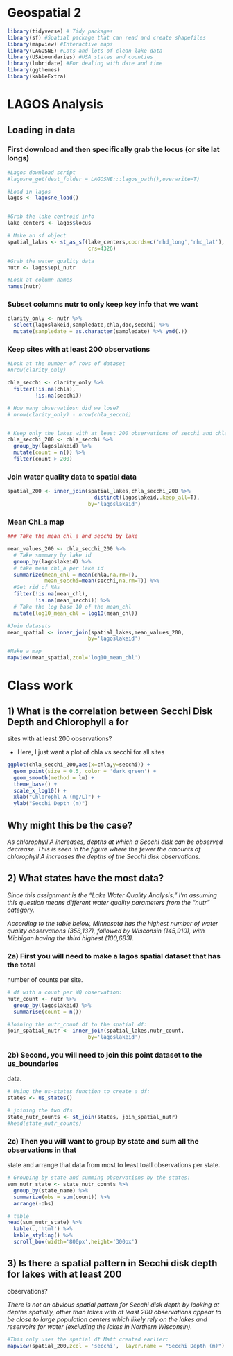# Geospatial 2

```r
library(tidyverse) # Tidy packages
library(sf) #Spatial package that can read and create shapefiles 
library(mapview) #Interactive maps
library(LAGOSNE) #Lots and lots of clean lake data
library(USAboundaries) #USA states and counties
library(lubridate) #For dealing with date and time
library(ggthemes)
library(kableExtra)
```


# LAGOS Analysis


## Loading in data


### First download and then specifically grab the locus (or site lat longs)
```r
#Lagos download script
#lagosne_get(dest_folder = LAGOSNE:::lagos_path(),overwrite=T)

#Load in lagos
lagos <- lagosne_load()


#Grab the lake centroid info
lake_centers <- lagos$locus

# Make an sf object 
spatial_lakes <- st_as_sf(lake_centers,coords=c('nhd_long','nhd_lat'),
                          crs=4326)

#Grab the water quality data
nutr <- lagos$epi_nutr

#Look at column names
names(nutr)
```

### Subset columns nutr to only keep key info that we want


```r
clarity_only <- nutr %>%
  select(lagoslakeid,sampledate,chla,doc,secchi) %>%
  mutate(sampledate = as.character(sampledate) %>% ymd(.))

```


### Keep sites with at least 200 observations 

```r

#Look at the number of rows of dataset
#nrow(clarity_only)

chla_secchi <- clarity_only %>%
  filter(!is.na(chla), 
         !is.na(secchi))

# How many observatiosn did we lose?
# nrow(clarity_only) - nrow(chla_secchi)


# Keep only the lakes with at least 200 observations of secchi and chla
chla_secchi_200 <- chla_secchi %>%
  group_by(lagoslakeid) %>%
  mutate(count = n()) %>%
  filter(count > 200)


```


### Join water quality data to spatial data

```r
spatial_200 <- inner_join(spatial_lakes,chla_secchi_200 %>%
                            distinct(lagoslakeid,.keep_all=T),
                          by='lagoslakeid')


```

### Mean Chl_a map

```r
### Take the mean chl_a and secchi by lake

mean_values_200 <- chla_secchi_200 %>%
  # Take summary by lake id
  group_by(lagoslakeid) %>%
  # take mean chl_a per lake id
  summarize(mean_chl = mean(chla,na.rm=T),
            mean_secchi=mean(secchi,na.rm=T)) %>%
  #Get rid of NAs
  filter(!is.na(mean_chl),
         !is.na(mean_secchi)) %>%
  # Take the log base 10 of the mean_chl
  mutate(log10_mean_chl = log10(mean_chl))

#Join datasets
mean_spatial <- inner_join(spatial_lakes,mean_values_200,
                          by='lagoslakeid') 

#Make a map
mapview(mean_spatial,zcol='log10_mean_chl')
```


# Class work

## 1) What is the correlation between Secchi Disk Depth and Chlorophyll a for
sites with at least 200 observations?

- Here, I just want a plot of chla vs secchi for all sites 

```r

ggplot(chla_secchi_200,aes(x=chla,y=secchi)) + 
  geom_point(size = 0.5, color = 'dark green') +
  geom_smooth(method = lm) +
  theme_base() + 
  scale_x_log10() +
  xlab("Chlorophl A (mg/L)") +
  ylab("Secchi Depth (m)")

```


## Why might this be the case? 

*As chlorophyll A increases, depths at which a Secchi disk can be observed decrease. This is seen in the figure where the fewer the amounts of chlorophyll A increases the depths of the Secchi disk observations.*

## 2) What states have the most data? 

*Since this assignment is the "Lake Water Quality Analysis," I'm assuming this question means different water quality parameters from the "nutr" category.*

*According to the table below, Minnesota has the highest number of water quality observations (358,137), followed by Wisconsin (145,910), with Michigan having the third highest (100,683).*

### 2a) First you will need to make a lagos spatial dataset that has the total 
number of counts per site.

```r

# df with a count per WQ observation:
nutr_count <- nutr %>%
  group_by(lagoslakeid) %>%
  summarise(count = n())

#Joining the nutr_count df to the spatial df:
join_spatial_nutr <- inner_join(spatial_lakes,nutr_count,
                          by='lagoslakeid')

```


### 2b) Second, you will need to join this point dataset to the us_boundaries 
data. 

```r
# Using the us-states function to create a df:
states <- us_states()

# joining the two dfs
state_nutr_counts <- st_join(states, join_spatial_nutr)
#head(state_nutr_counts)
```


### 2c) Then you will want to group by state and sum all the observations in that
state and arrange that data from most to least toatl observations per state. 

```r
# Grouping by state and summing observations by the states:
sum_nutr_state <- state_nutr_counts %>% 
  group_by(state_name) %>% 
  summarize(obs = sum(count)) %>% 
  arrange(-obs)

# table
head(sum_nutr_state) %>% 
  kable(.,'html') %>%
  kable_styling() %>%
  scroll_box(width='800px',height='300px')

```

## 3) Is there a spatial pattern in Secchi disk depth for lakes with at least 200 
observations?

*There is not an obvious spatial pattern for Secchi disk depth by looking at depths spatially, other than lakes with at least 200 observations appear to be close to large population centers which likely rely on the lakes and reservoirs for water (excluding the lakes in Northern Wisconsin).*

```r
#This only uses the spatial df Matt created earlier:
mapview(spatial_200,zcol = 'secchi',  layer.name = "Secchi Depth (m)")

```


